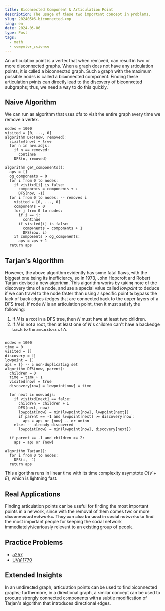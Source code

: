 ```yaml
---
title: Biconnected Component & Articulation Point
description: The usage of these two important concept in problems.
slug: 20240506-biconnected-cmp
lang: en
date: 2024-05-06
type: Post
tags:
  - math
  - computer_science
---
```


An articulation point is a vertex that when removed, can result in two or more disconnected graphs. When a graph does
not have any articulation points, it is called a biconnected graph. Such a graph with the maximum possible nodes
is called a biconnected component. Finding these articulation points can directly lead to the discovery of biconnected
subgraphs; thus, we need a way to do this quickly.

## Naive Algorithm

We can run an algorithm that uses dfs to visit the entire graph every time we remove a vertex.

```
nodes = 1000
visited = [0, ..., 0]
algorithm DFS(now, removed):
  visited[now] = true
  for n in now.adjs:
    if n == removed:
      continue
    DFS(n, removed)

algorithm get_components():
  aps = []
  og_components = 0
  for i from 0 to nodes:
    if visited[i] is false:
      components = components + 1
      DFS(now, -1)
  for i from 0 to nodes: -- removes i
    visited = [0, ..., 0]
    components = 0
    for j from 0 to nodes:
      if i == j:
        continue
      if visited[i] is false:
        components = components + 1
        DFS(now, i)
    if components > og_components:
      aps = aps + 1
  return aps
```

## Tarjan's Algorithm

However, the above algorithm evidently has some fatal flaws, with the biggest one being its inefficiency, so in 1973,
John Hopcroft and Robert Tarjan devised a new algorithm. This algorithm works by taking note of the discovery time
of a node, and use a special value called _lowpoint_ to deduce if we can travel to the node faster than using a
specific point to bypass the lack of back edges (edges that are connected back to the upper layers of a DFS tree).
If node $N$ is an articulation point, then it must satisfy the following:

1. If $N$ is a root in a DFS tree, then $N$ must have at least two children.
2. If $N$ is not a root, then at least one of $N$'s children can't have a backedge back to the ancestors of $N$.

```

nodes = 1000
time = 0
visited = []
discovery = []
lowpoint = []
aps = {} -- a non-duplicating set
algorithm DFS(now, parent):
  children = 0
  time = time + 1
  visited[now] = true
  discovery[now] = lowpoint[now] = time

  for next in now.adjs:
    if visited[next] == false:
      children = children + 1
      DFS(next, now)
      lowpoint[now] = min(lowpoint[now], lowpoint[next])
      if parent == -1 and lowpoint[next] >= discovery[now]:
        aps = aps or {now} -- or union
    else: -- already discovered
      lowpoint[now] = min(lowpoint[now], discovery[next])

  if parent == -1 and children >= 2:
    aps = aps or {now}

algorithm Tarjan():
  for i from 0 to nodes:
    DFS(i, -1)
  return aps

```

This algorithm runs in linear time with its time complexity asymptote $O(V + E)$, which is lightning fast.

## Real Applications

Finding articulation points can be useful for finding the most important points in a network, since with the removal
of them comes two or more disconnected networks. They can also be used in social networks to find the most important
people for keeping the social network immediately/vicariously relevant to an existing group of people.

## Practice Problems

- [a257](https://zerojudge.tw/ShowProblem?problemid=a257)
- [UVa11770](https://onlinejudge.org/index.php?option=onlinejudge&Itemid=8&page=show_problem&problem=2870)

## Extended Insights

In an undirected graph, articulation points can be used to find biconnected graphs; furthermore, in a directional
graph, a similar concept can be used to procure strongly connected components with a subtle modification of Tarjan's
algorithm that introduces directional edges.
